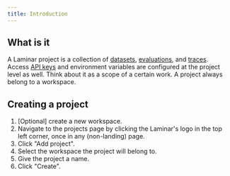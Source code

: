 ```yaml
---
title: Introduction
---
```


## What is it

A Laminar project is a collection of [datasets](/datasets/introduction),
[evaluations](/evaluations/introduction), and [traces](/tracing/introduction).
Access [API keys](/api-reference/introduction#authentication) and environment variables are configured at the project level as well. Think about it as a scope of a certain work. A project always belong to a workspace.

## Creating a project

1. [Optional] create a new workspace.
1. Navigate to the projects page by clicking the Laminar's logo in the top left corner, once in any (non-landing) page.
1. Click "Add project".
1. Select the workspace the project will belong to.
1. Give the project a name.
1. Click "Create".
